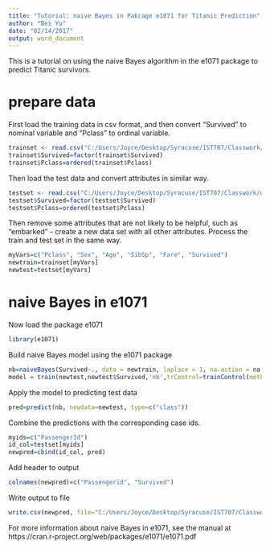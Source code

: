 ```yaml
---
title: "Tutorial: naive Bayes in Pakcage e1071 for Titanic Prediction"
author: "Bei Yu"
date: "02/14/2017"
output: word_document
---
```


This is a tutorial on using the naive Bayes algorithm in the e1071 package to predict Titanic survivors.

# prepare data

First load the training data in csv format, and then convert "Survived" to nominal variable and "Pclass" to ordinal variable.
```r
trainset <- read.csv("C:/Users/Joyce/Desktop/Syracuse/IST707/Classwork/week7/titanic-train.csv")
trainset$Survived=factor(trainset$Survived)
trainset$Pclass=ordered(trainset$Pclass)
```

Then load the test data and convert attributes in similar way.
```r
testset <- read.csv("C:/Users/Joyce/Desktop/Syracuse/IST707/Classwork/week7/titanic-test.csv")
testset$Survived=factor(testset$Survived)
testset$Pclass=ordered(testset$Pclass)
```

Then remove some attributes that are not likely to be helpful, such as "embarked" - create a new data set with all other attributes. Process the train and test set in the same way. 
```r
myVars=c("Pclass", "Sex", "Age", "SibSp", "Fare", "Survived")
newtrain=trainset[myVars]
newtest=testset[myVars]
```
# naive Bayes in e1071

Now load the package e1071
```r
library(e1071)
```

Build naive Bayes model using the e1071 package
```r
nb=naiveBayes(Survived~., data = newtrain, laplace = 1, na.action = na.pass)
model = train(newtest,newtest$Survived,'nb',trControl=trainControl(method='cv',number=10))
```

Apply the model to predicting test data
```r
pred=predict(nb, newdata=newtest, type=c("class"))
```

Combine the predictions with the corresponding case ids. 
```r
myids=c("PassengerId")
id_col=testset[myids]
newpred=cbind(id_col, pred)
```

Add header to output
```r
colnames(newpred)=c("Passengerid", "Survived")
```

Write output to file
```r
write.csv(newpred, file="C:/Users/Joyce/Desktop/Syracuse/IST707/Classwork/week7/titanic-NB-pred.csv", row.names=FALSE)
```

For more information about naive Bayes in e1071, see the manual at https://cran.r-project.org/web/packages/e1071/e1071.pdf
